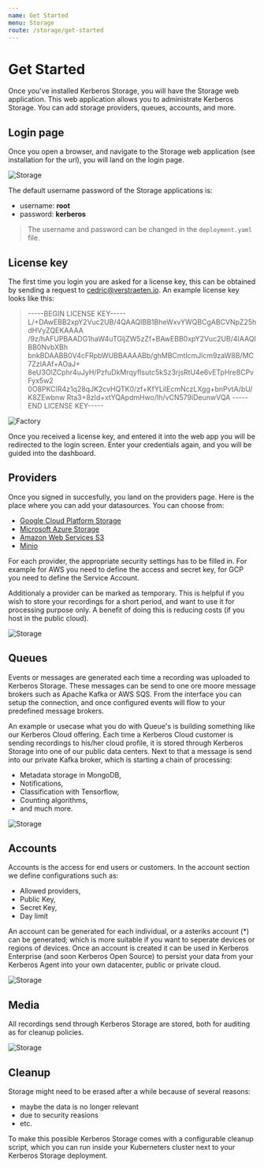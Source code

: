 ```yaml
---
name: Get Started
menu: Storage
route: /storage/get-started
---
```


# Get Started

Once you've installed Kerberos Storage, you will have the Storage web application. This web application allows you to administrate Kerberos Storage. You can add storage providers, queues, accounts, and more.

## Login page

Once you open a browser, and navigate to the Storage web application (see installation for the url), you will land on the login page.

![Storage](../../public/images/factory/kerberos-factory-loginpage-small.png)

The default username password of the Storage applications is:

- username: **root**
- password: **kerberos**

> The username and password can be changed in the `deployment.yaml` file.

## License key

The first time you login you are asked for a license key, this can be obtained by sending a request to cedric@verstraeten.io. An example license key looks like this:

> -----BEGIN LICENSE KEY-----
L/+DAwEBB2xpY2Vuc2UB/4QAAQIBB1BheWxvYWQBCgABCVNpZ25hdHVyZQEKAAAA
/9z/hAFUPBAADG1haW4uTGljZW5zZf+BAwEBB0xpY2Vuc2UB/4IAAQIBB0NvbXBh
bnkBDAABB0V4cFRpbWUBBAAAABb/ghMBCmtlcmJlcm9zaW8B/MC7ZzIAAf+AOaJ+
8eU3OlZCphr4uJyH/PzfuDkMrqyfIsutc5kSz3rjsRtU4e6vETpHre8CPvFyx5w2
0O8PKCIR4z1q28qJK2cvHQTK0/zf+KfYLilEcmNczLXgg+bnPvtA/bU/K8ZEwbnw
Rta3+8zId+xtYQApdmHwo/Ih/vCN579iDeunwVQA
-----END LICENSE KEY-----

![Factory](../../public/images/factory/kerberos-factory-licensekey.png)

Once you received a license key, and entered it into the web app you will be redirected to the login screen. Enter your credentials again, and you will be guided into the dashboard.


## Providers

Once you signed in succesfully, you land on the providers page. Here is the place where you can add your datasources. You can choose from:

  - [Google Cloud Platform Storage](https://cloud.google.com/storage)
  - [Microsoft Azure Storage](https://azure.microsoft.com/en-us/services/storage/)
  - [Amazon Web Services S3](https://aws.amazon.com/s3/)
  - [Minio](https://min.io/)

For each provider, the appropriate security settings has to be filled in. For example for AWS you need to define the access and secret key, for GCP you need to define the Service Account.

Additionaly a provider can be marked as temporary. This is helpful if you wish to store your recordings for a short period, and want to use it for processing purpose only. A benefit of doing this is reducing costs (if you host in the public cloud).

![Storage](../../public/images/kerberos-storage-providers.png)

## Queues

Events or messages are generated each time a recording was uploaded to Kerberos Storage. These messages can be send to one ore moore message brokers such as Apache Kafka or AWS SQS. From the interface you can setup the connection, and once configured events will flow to your predefined message brokers.

An example or usecase what you do with Queue's is building something like our Kerberos Cloud offering. Each time a Kerberos Cloud customer is sending recordings to his/her cloud profile, it is stored through Kerberos Storage into one of our public data centers. Next to that a message is send into our private Kafka broker, which is starting a chain of processing:

  - Metadata storage in MongoDB,
  - Notifications,
  - Classification with Tensorflow,
  - Counting algorithms,
  - and much more.

![Storage](../../public/images/kerberos-storage-queues.png)

## Accounts

Accounts is the access for end users or customers. In the account section we define configurations such as:
  - Allowed providers,
  - Public Key,
  - Secret Key,
  - Day limit

An account can be generated for each individual, or a asteriks account (*) can be generated; which is more suitable if you want to seperate devices or regions of devices.
Once an account is created it can be used in Kerberos Enterprise (and soon Kerberos Open Source) to persist your data from your Kerberos Agent into your own datacenter, public or private cloud.

![Storage](../../public/images/kerberos-storage-accounts.png)

## Media

All recordings send through Kerberos Storage are stored, both for auditing as for cleanup policies.

![Storage](../../public/images/kerberos-storage-media.png)

## Cleanup

Storage might need to be erased after a while because of several reasons:

- maybe the data is no longer relevant
- due to security reasions
- etc.

To make this possible Kerberos Storage comes with a configurable cleanup script, which you can run inside your Kuberneters cluster next to your Kerberos Storage deployment.
